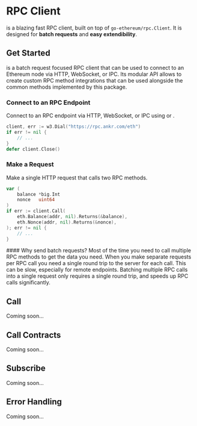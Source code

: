 # RPC Client

<DocLink title="w3.Client" /> is a blazing fast RPC client, built on top of `go-ethereum/rpc.Client`. It is designed for **batch requests** and **easy extendibility**.

## Get Started

<DocLink title="w3.Client" /> is a batch request focused RPC client that can be used to connect to an Ethereum node via HTTP, WebSocket, or IPC. Its modular API allows to create custom RPC method integrations that can be used alongside the common methods implemented by this package.

<Steps>

### Connect to an RPC Endpoint

Connect to an RPC endpoint via HTTP, WebSocket, or IPC using <DocLink title="w3.Dial" /> or <DocLink title="w3.MustDial" />.

```go
client, err := w3.Dial("https://rpc.ankr.com/eth")
if err != nil {
    // ...
}
defer client.Close()
```

### Make a Request

Make a single HTTP request that calls two RPC methods.

```go
var (
    balance *big.Int
    nonce   uint64
)
if err := client.Call(
    eth.Balance(addr, nil).Returns(&balance),
    eth.Nonce(addr, nil).Returns(&nonce),
); err != nil {
    // ...
}
```

</Steps>

<Callout type="info">
	#### Why send batch requests?
	Most of the time you need to call multiple RPC methods to get the data you need. When you make separate requests per RPC call you need a single round trip to the server for each call. This can be slow, especially for remote endpoints. Batching multiple RPC calls into a single request only requires a single round trip, and speeds up RPC calls significantly.
</Callout>

## Call

<Callout type="info">Coming soon...</Callout>

## Call Contracts

<Callout type="info">Coming soon...</Callout>

## Subscribe

<Callout type="info">Coming soon...</Callout>

## Error Handling

<Callout type="info">Coming soon...</Callout>
